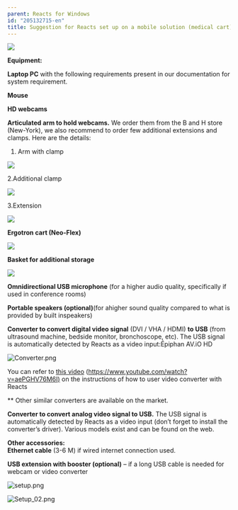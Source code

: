```yaml
---
parent: Reacts for Windows
id: "205132715-en"
title: Suggestion for Reacts set up on a mobile solution (medical cart)
---
```

  
  

![](@assets/attachments/Medical_cart_1.png)

**Equipment:**

**Laptop PC** with the following requirements present in our documentation for system requirement.

**Mouse**

**HD webcams**

**Articulated arm to hold webcams.** We order them from the B and H store (New-York), we also recommend to order few additional extensions and clamps. Here are the details:

1.  Arm with clamp

![](@assets/attachments/medical_cart_2.png)

2.Additional clamp

![](@assets/attachments/madical_cart_3.png)

3.Extension

![](@assets/attachments/medical_cart_4.png)

**Ergotron cart (Neo-Flex)**

![](@assets/attachments/medical_cart_5.png)

**Basket for additional storage**

**![](@assets/attachments/medical_cart_6.png)**

**Omnidirectional USB microphone** (for a higher audio quality, specifically if used in conference rooms)  
  
**Portable speakers (optional)**(for ahigher sound quality compared to what is provided by built inspeakers)

**Converter to convert digital video signal** (DVI / VHA / HDMI) **to USB** (from ultrasound machine, bedside monitor, bronchoscope, etc). The USB signal is automatically detected by Reacts as a video input:Épiphan AV.iO HD

![Converter.png](@assets/attachments/Converter.png)

You can refer to [this video](https://www.youtube.com/watch?v=aePGHV76M6I) ([https://www.youtube.com/watch?v=aePGHV76M6I)](https://www.youtube.com/watch?v=aePGHV76M6I_) on the instructions of how to user video converter with Reacts

\*\* Other similar converters are available on the market.

**Converter to convert analog video signal to USB.** The USB signal is automatically detected by Reacts as a video input (don’t forget to install the converter’s driver). Various models exist and can be found on the web.

  
**Other accessories:**  
**Ethernet cable** (3-6 M) if wired internet connection used.

**USB extension with booster (optional)** – if a long USB cable is needed for webcam or video converter

![setup.png](@assets/attachments/7625030128925.png)

![Setup_02.png](@assets/attachments/7625032277149.png)


